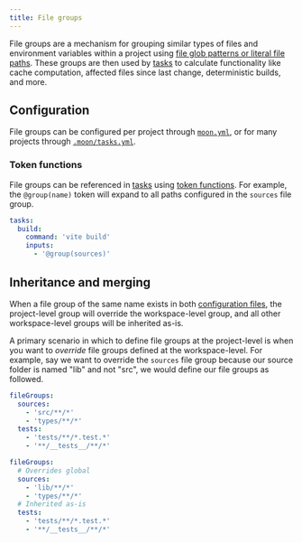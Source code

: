 ```yaml
---
title: File groups
---
```


File groups are a mechanism for grouping similar types of files and environment variables within a
project using [file glob patterns or literal file paths](./file-pattern). These groups are then used
by [tasks](./task) to calculate functionality like cache computation, affected files since last
change, deterministic builds, and more.

## Configuration

File groups can be configured per project through [`moon.yml`](../config/project), or for many
projects through [`.moon/tasks.yml`](../config/tasks).

### Token functions

File groups can be referenced in [tasks](./task) using [token functions](./token). For example, the
`@group(name)` token will expand to all paths configured in the `sources` file group.

```yaml title="moon.yml"
tasks:
  build:
    command: 'vite build'
    inputs:
      - '@group(sources)'
```

## Inheritance and merging

When a file group of the same name exists in both [configuration files](#configuration), the
project-level group will override the workspace-level group, and all other workspace-level groups
will be inherited as-is.

A primary scenario in which to define file groups at the project-level is when you want to
_override_ file groups defined at the workspace-level. For example, say we want to override the
`sources` file group because our source folder is named "lib" and not "src", we would define our
file groups as followed.

```yaml title=".moon/tasks.yml"
fileGroups:
  sources:
    - 'src/**/*'
    - 'types/**/*'
  tests:
    - 'tests/**/*.test.*'
    - '**/__tests__/**/*'
```

```yaml title="moon.yml"
fileGroups:
  # Overrides global
  sources:
    - 'lib/**/*'
    - 'types/**/*'
  # Inherited as-is
  tests:
    - 'tests/**/*.test.*'
    - '**/__tests__/**/*'
```
